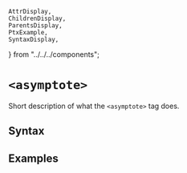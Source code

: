     AttrDisplay,
    ChildrenDisplay,
    ParentsDisplay,
    PtxExample,
    SyntaxDisplay,
} from "../../../components";

# `<asymptote>`

Short description of what the `<asymptote>` tag does.

## Syntax

<SyntaxDisplay name="asymptote" />

## Examples

    